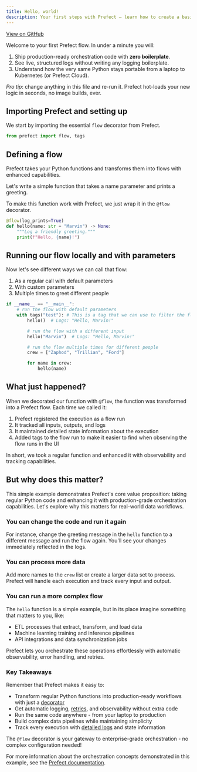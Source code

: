 ```yaml
---
title: Hello, world!
description: Your first steps with Prefect – learn how to create a basic flow and understand core concepts.
---
```


<a href="https://github.com/prefecthq/examples/blob/examples-markdown/examples/01_getting_started/01_hello_world.py" target="_blank">View on GitHub</a>


Welcome to your first Prefect flow. In under a minute you will:
1. Ship production-ready orchestration code with **zero boilerplate**.
2. See live, structured logs without writing any logging boilerplate.
3. Understand how the very same Python stays portable from a laptop to Kubernetes (or Prefect Cloud).

*Pro tip*: change anything in this file and re-run it. Prefect hot-loads your new logic in seconds, no image builds, ever.

## Importing Prefect and setting up

We start by importing the essential `flow` decorator from Prefect.

```python
from prefect import flow, tags

```

## Defining a flow

Prefect takes your Python functions and transforms them into flows with enhanced capabilities.

Let's write a simple function that takes a name parameter and prints a greeting.

To make this function work with Prefect, we just wrap it in the `@flow` decorator.

```python
@flow(log_prints=True)
def hello(name: str = "Marvin") -> None:
    """Log a friendly greeting."""
    print(f"Hello, {name}!")

```

## Running our flow locally and with parameters

Now let's see different ways we can call that flow:

1. As a regular call with default parameters
2. With custom parameters
3. Multiple times to greet different people

```python
if __name__ == "__main__":
    # run the flow with default parameters
    with tags("test"): # This is a tag that we can use to filter the flow runs in the UI
        hello()  # Logs: "Hello, Marvin!"

        # run the flow with a different input
        hello("Marvin")  # Logs: "Hello, Marvin!"

        # run the flow multiple times for different people
        crew = ["Zaphod", "Trillian", "Ford"]

        for name in crew:
            hello(name)

```

## What just happened?

When we decorated our function with `@flow`, the function was transformed into a Prefect flow. Each time we called it:

1. Prefect registered the execution as a flow run
2. It tracked all inputs, outputs, and logs
3. It maintained detailed state information about the execution
4. Added tags to the flow run to make it easier to find when observing the flow runs in the UI

In short, we took a regular function and enhanced it with observability and tracking capabilities.

## But why does this matter?

This simple example demonstrates Prefect's core value proposition: taking regular Python code and enhancing it with production-grade orchestration capabilities. Let's explore why this matters for real-world data workflows.

### You can change the code and run it again

For instance, change the greeting message in the `hello` function to a different message and run the flow again.
You'll see your changes immediately reflected in the logs.

### You can process more data

Add more names to the `crew` list or create a larger data set to process. Prefect will handle each execution and track every input and output.

### You can run a more complex flow

The `hello` function is a simple example, but in its place imagine something that matters to you, like:

* ETL processes that extract, transform, and load data
* Machine learning training and inference pipelines
* API integrations and data synchronization jobs

Prefect lets you orchestrate these operations effortlessly with automatic observability, error handling, and retries.

### Key Takeaways

Remember that Prefect makes it easy to:

* Transform regular Python functions into production-ready workflows with just a [decorator](https://docs.prefect.io/v3/develop/write-flows#write-and-run-flows)
* Get automatic logging, [retries](https://docs.prefect.io/v3/develop/write-tasks#retries), and observability without extra code
* Run the same code anywhere - from your laptop to production
* Build complex data pipelines while maintaining simplicity
* Track every execution with [detailed logs](https://docs.prefect.io/v3/develop/logging#configure-logging) and state information

The `@flow` decorator is your gateway to enterprise-grade orchestration - no complex configuration needed!


For more information about the orchestration concepts demonstrated in this example, see the [Prefect documentation](https://docs.prefect.io/).
